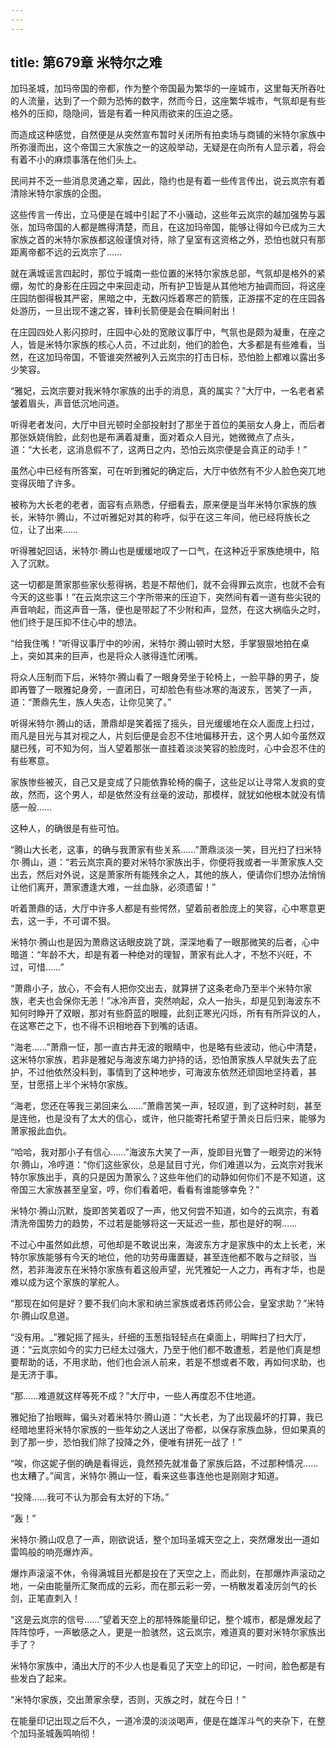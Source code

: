 ```yaml
---
---
---
```

title: 第679章 米特尔之难
---



加玛圣城，加玛帝国的帝都，作为整个帝国最为繁华的一座城市，这里每天所吞吐的人流量，达到了一个颇为恐怖的数字，然而今日，这座繁华城市，气氛却是有些格外的压抑，隐隐间，皆是有着一种风雨欲来的压迫之感。

而造成这种感觉，自然便是从突然宣布暂时关闭所有拍卖场与商铺的米特尔家族中所弥漫而出，这个帝国三大家族之一的这般举动，无疑是在向所有人显示着，将会有着不小的麻烦事落在他们头上。

民间并不乏一些消息灵通之辈，因此，隐约也是有着一些传言传出，说云岚宗有着清除米特尔家族的企图。

这些传言一传出，立马便是在城中引起了不小骚动，这些年云岚宗的越加强势与嚣张，加玛帝国的人都是瞧得清楚，而且，在这加玛帝国，能够让得如今已成为三大家族之首的米特尔家族都这般谨慎对待，除了皇室有这资格之外，恐怕也就只有那距离帝都不远的云岚宗了……

就在满城谣言四起时，那位于城南一些位置的米特尔家族总部，气氛却是格外的紧绷，匆忙的身影在庄园之中来回走动，所有护卫皆是从其他地方抽调而回，将这座庄园防御得极其严密，黑暗之中，无数闪烁着寒芒的箭簇，正游摆不定的在庄园各处游历，一旦出现不速之客，锋利长箭便是会在瞬间射出！

在庄园四处人影闪掠时，庄园中心处的宽敞议事厅中，气氛也是颇为凝重，在座之人，皆是米特尔家族的核心人员，不过此刻，他们的脸色，大多都是有些难看，当然，在这加玛帝国，不管谁突然被列入云岚宗的打击日标，恐怕脸上都难以露出多少笑容。

“雅妃，云岚宗要对我米特尔家族的出手的消息，真的属实？”大厅中，一名老者紧皱着眉头，声音低沉地问道。

听得老者发问，大厅中目光顿时全部投射封了那坐于首位的美丽女人身上，而后者那张妖娆俏脸，此刻也是布满着凝重，面对着众人目光，她微微点了点头，道：“大长老，这消息假不了，这两日之内，恐怕云岚宗便是会真正的动手！”

虽然心中已经有所答案，可在听到雅妃的确定后，大厅中依然有不少人脸色突兀地变得灰暗了许多。

被称为大长老的老者，面容有点熟悉，仔细看去，原来便是当年米特尔家族的族长，米特尔·腾山，不过听雅妃对其的称呼，似乎在这三年间，他已经将族长之位，让了出来……

听得雅妃回话，米特尔·腾山也是缓缓地叹了一口气，在这种近乎家族绝境中，陷入了沉默。

这一切都是萧家那些家伙惹得祸，若是不帮他们，就不会得罪云岚宗，也就不会有今天的这些事！”在云岚宗这三个字所带来的压迫下，突然间有着一道有些尖锐的声音响起，而这声音一落，便也是带起了不少附和声，显然，在这大祸临头之时，他们终于是压抑不住心中的想法。

“给我住嘴！”听得议事厅中的吵闹，米特尔·腾山顿时大怒，手掌狠狠地拍在桌上，突如其来的巨声，也是将众人骇得连忙闭嘴。

将众人压制而下后，米特尔·腾山看了一眼身旁坐于轮椅上，一脸平静的男子，旋即再瞥了一眼雅妃身旁，一直闭日，可却脸色有些冰寒的海波东，苦笑了一声，道：“萧鼎先生，族人失态，让你见笑了。”

听得米特尔·腾山的话，萧鼎却是笑着摇了摇头，目光缓缓地在众人面庞上扫过，雨凡是目光与其对视之人，片刻后便是会忍不住地偏移开去，这个男人如今虽然双腿已残，可不知为何，当人望着那张一直挂着淡淡笑容的脸庞时，心中会忍不住的有些寒意。

家族惨些被灭，自己又是变成了只能依靠轮椅的瘸子，这些足以让寻常人发疯的变故，然而，这个男人，却是依然没有丝毫的波动，那模样，就犹如他根本就没有情感一般……

这种人，的确很是有些可怕。

“腾山大长老，这事，的确与我萧家有些关系……”萧鼎淡淡一笑，目光扫了扫米特尔·腾山，道：“若云岚宗真的要对米特尔家族出手，你便将我或者一半萧家族人交出去，然后对外说，这是萧家所有能残余之人，其他的族人，便请你们想办法悄悄让他们离开，萧家遭逢大难，一丝血脉，必须遗留！”

听着萧鼎的话，大厅中许多人都是有些愕然，望着前者脸庞上的笑容，心中寒意更去，这一手，不可谓不狠。

米特尔·腾山也是因为萧鼎这话眼皮跳了跳，深深地看了一眼那微笑的后者，心中暗道：“年龄不大，却是有着一种绝对的理智，萧家有此人才，不愁不兴旺，不过，可惜……”

“萧鼎小子，放心，不会有人把你交出去，就算拼了这条老命乃至半个米特尔家族，老夫也会保你无恙！”冰冷声音，突然响起，众人一抬头，却是见到海波东不知何时睁开了双眼，那对有些蔚蓝的眼瞳，此刻正寒光闪烁，所有有所异议的人，在这寒芒之下，也不得不识相地吞下到嘴的话语。

“海老……”萧鼎一怔，那一直古井无波的眼睛中，也是略有些波动，他心中清楚，这米特尔家族，若非是雅妃与海波东竭力护持的话，恐怕萧家族人早就失去了庇护，不过他依然没料到，事情到了这种地步，可海波东依然还顽固地坚持着，甚至，甘愿搭上半个米特尔家族。

“海老，您还在等我三弟回来么……”萧鼎苦笑一声，轻叹道，到了这种时刻，甚至是连他，也是没有了太大的信心，或许，他只能寄托希望于萧炎日后归来，能够为萧家报此血仇。

“哈哈，我对那小子有信心……”海波东大笑了一声，旋即目光瞥了一眼旁边的米特尔·腾山，冷哼道：“你们这些家伙，总是鼠目寸光，你们难道以为，云岚宗对我米特尔家族出手，真的只是因为萧家么？这些年他们的动静如何你们不是不知道，这帝国三大家族甚至皇室，哼，你们看着吧，看看有谁能够幸免？”

米特尔·腾山沉默，旋即苦笑着叹了一声，他又何尝不知道，如今的云岚宗，有着清洗帝国势力的趋势，不过若是能够将这一天延迟一些，那也是好的啊……

不过心中虽然如此想，可他却是不敢说出来，海波东方才是家族中的太上长老，米特尔家族能够有今天的地位，他的功劳毋庸置疑，甚至连他都不敢与之辩驳，当然，若非海波东在米特尔家族有着这般声望，光凭雅妃一人之力，再有才华，也是难以成为这个家族的掌舵人。

“那现在如何是好？要不我们向木家和纳兰家族或者炼药师公会，皇室求助？”米特尔·腾山叹息道。

“没有用。_”雅妃摇了摇头，纤细的玉葱指轻轻点在桌面上，明眸扫了扫大厅，道：“云岚宗如今的实力已经太过强大，乃至于他们都不敢遭惹，若是他们真是想要帮助的话，不用求助，他们也会派人前来，若是不想或者不敢，再如何求助，也是无济于事。

“那……难道就这样等死不成？”大厅中，一些人再度忍不住地道。

雅妃抬了抬眼眸，偏头对着米特尔·腾山道：“大长老，为了出现最坏的打算，我已经暗地里将米特尔家族的一些年幼之人送出了帝都，以保存家族血脉，但如果真的到了那一步，恐怕我们除了投降之外，便唯有拼死一战了！”

“唉，你这妮子倒的确是看得远，竟然预先就准备了家族后路，不过那种情况……也太糟了。”闻言，米特尔·腾山一怔，看来这些事连他也是刚刚才知道。

“投降……我可不认为那会有太好的下场。”

“轰！”

米特尔·腾山叹息了一声，刚欲说话，整个加玛圣城天空之上，突然爆发出一道如雷鸣般的响亮爆炸声。

爆炸声滚滚不休，令得满城目光都是投在了天空之上，而此刻，在那爆炸声滚动之地，一朵由能量所汇聚而成的云彩，而在那云彩一旁，一柄散发着凌厉剑气的长剑，正笔直刺入！

“这是云岚宗的信号……”望着天空上的那特殊能量印记，整个城市，都是爆发起了阵阵惊呼，一声敏感之人，更是一脸骇然，这云岚宗，难道真的要对米特尔家族出手了？

米特尔家族中，涌出大厅的不少人也是看见了天空上的印记，一时间，脸色都是有些发白了起来。

“米特尔家族，交出萧家余孽，否则，灭族之时，就在今日！”

在能量印记出现之后不久，一道冷漠的淡淡喝声，便是在雄浑斗气的夹杂下，在整个加玛圣城轰鸣响彻！